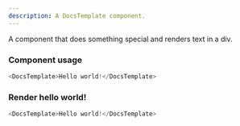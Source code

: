 ```yaml
---
description: A DocsTemplate component.
---
```


A component that does something special and renders text in a div.

### Component usage

```js
<DocsTemplate>Hello world!</DocsTemplate>
```

### Render hello world!

```js live
<DocsTemplate>Hello world!</DocsTemplate>
```
